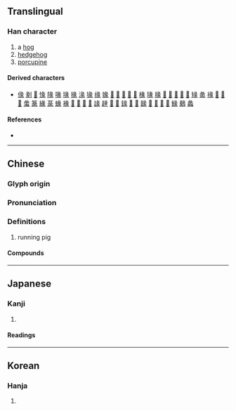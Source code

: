 {{character info}}
==Translingual==

===Han character===
{{Han char|rn=58|rad=彐|as=06|sn=9|four=27232|canj=VNMO|ids=⿱彑𧰨}}

# a [[hog]]
# [[hedgehog]]
# [[porcupine]]

====Derived characters====
* [[㑰]] [[剶]] [[𠭣]] [[㥟]] [[䧘]] [[喙]] [[堟]] [[掾]] [[湪]] [[猭]] [[缘]] [[𡟇]] [[𡦁]] [[𡩀]] [[𢍝]] [[𢐄]] [[𨔵]] [[椽]] [[瑑]] [[腞]] [[𢞶]] [[𣂵]] [[𣈬]] [[𣨶]] [[𤊺]] [[䂕]] [[盠]] [[禒]] [[𤬌]] [[𤸁]] [[𫀿]] [[䗍]] [[篆]] [[緣]] [[蒃]] [[蝝]] [[褖]] [[𥯵]] [[𦑙]] [[𦧫]] [[𦧬]] [[䛹]] [[䞼]] [[𧳩]] [[𨂦]] [[䤸]] [[𩀅]] [[𩄖]] [[餯]] [[𩌁]] [[𩔂]] [[𩘐]] [[𩫞]] [[䱲]] [[鶨]] [[蠡]]

====References====
* {{Han ref|kx=0362.120|dkj=09920|dj=0680.260|hdz=20961.060|uh=5F56|ud=24406|bh=CEBD|bd=52925}}

----

==Chinese==
{{zh-forms}}

===Glyph origin===
{{Han etym}}

===Pronunciation===
{{zh-pron
|m=tuàn,shǐ
|c=teon3,teon5
|mn=thoàn
|mc=y
|oc=y
|ma=
|cat=n
}}

===Definitions===
{{zh-hanzi}}

# running pig

====Compounds====
{{zh-der|彖傳|彖辭}}

----

==Japanese==

===Kanji===
{{ja-kanji|grade=|rs=彐06}}

# {{rfdef|ja|sort=彐06}}

====Readings====
{{ja-readings
|goon=たん
|kanon=たん
|kun=とく}}

----

==Korean==

===Hanja===
{{ko-hanja|hangeul=단|eumhun=|rv=dan|mr=tan|y=tan}}

# {{rfdef|ko|sort=彐06}}